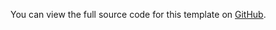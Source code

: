 You can view the full source code for this template on [GitHub](https://github.com/steelthreads/agds-next/blob/main/example-site/pages/category/subcategory/form-single-page.tsx).
